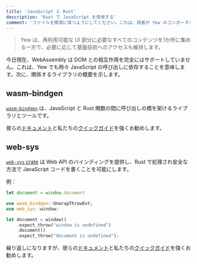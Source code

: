 ```yaml
---
title: 'JavaScript と Rust'
description: 'Rust で JavaScript を使用する'
comment: 'ファイルを簡潔に保つようにしてください。これは、読者が Yew のコンポーネントをより理解しやすくするためのものであり、正確な API ドキュメントを提供するためのものではありません。'
---
```



> Yew は、再利用可能な UI 部分に必要なすべてのコンテンツを1か所に集める一方で、必要に応じて基盤技術へのアクセスも維持します。

今日現在、WebAssembly は DOM との相互作用を完全にはサポートしていません。これは、Yew でも時々 JavaScript の呼び出しに依存することを意味します。次に、関係するライブラリの概要を示します。

## wasm-bindgen

[`wasm-bindgen`](https://github.com/rustwasm/wasm-bindgen) は、JavaScript と Rust 関数の間に呼び出しの橋を架けるライブラリとツールです。

彼らの[ドキュメント](https://rustwasm.github.io/docs/wasm-bindgen/)と私たちの[クイックガイド](./wasm-bindgen.mdx)を強くお勧めします。

## web-sys

[`web-sys` crate](https://crates.io/crates/web-sys) は Web API のバインディングを提供し、Rust で処理され安全な方法で JavaScript コードを書くことを可能にします。

例：

<Tabs>
<TabItem value="JS" label="JS">

```js
let document = window.document
```

</TabItem>

<TabItem value="RS" label="RS">

```rust ,no_run
use wasm_bindgen::UnwrapThrowExt;
use web_sys::window;

let document = window()
    .expect_throw("window is undefined")
    .document()
    .expect_throw("document is undefined");
```

</TabItem>
</Tabs>

繰り返しになりますが、彼らの[ドキュメント](https://rustwasm.github.io/docs/wasm-bindgen/)と私たちの[クイックガイド](./web-sys.mdx)を強くお勧めします。
